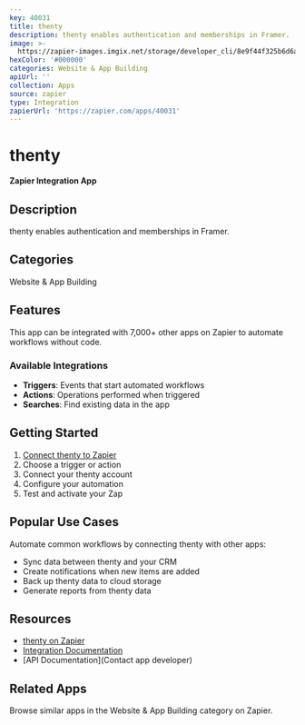```yaml
---
key: 40031
title: thenty
description: thenty enables authentication and memberships in Framer.
image: >-
  https://zapier-images.imgix.net/storage/developer_cli/8e9f44f325b6d6a0060103c6107c52a8.png?auto=format%2Ccompress&ixlib=python-3.0.0&q=50
hexColor: '#000000'
categories: Website & App Building
apiUrl: ''
collection: Apps
source: zapier
type: Integration
zapierUrl: 'https://zapier.com/apps/40031'
---
```

# thenty

**Zapier Integration App**

## Description

thenty enables authentication and memberships in Framer.

## Categories

Website & App Building

## Features

This app can be integrated with 7,000+ other apps on Zapier to automate workflows without code.

### Available Integrations

- **Triggers**: Events that start automated workflows
- **Actions**: Operations performed when triggered
- **Searches**: Find existing data in the app

## Getting Started

1. [Connect thenty to Zapier](https://zapier.com/apps/40031)
2. Choose a trigger or action
3. Connect your thenty account
4. Configure your automation
5. Test and activate your Zap

## Popular Use Cases

Automate common workflows by connecting thenty with other apps:

- Sync data between thenty and your CRM
- Create notifications when new items are added
- Back up thenty data to cloud storage
- Generate reports from thenty data

## Resources

- [thenty on Zapier](https://zapier.com/apps/40031)
- [Integration Documentation](https://zapier.com/apps/40031/integrations)
- [API Documentation](Contact app developer)

## Related Apps

Browse similar apps in the Website & App Building category on Zapier.
